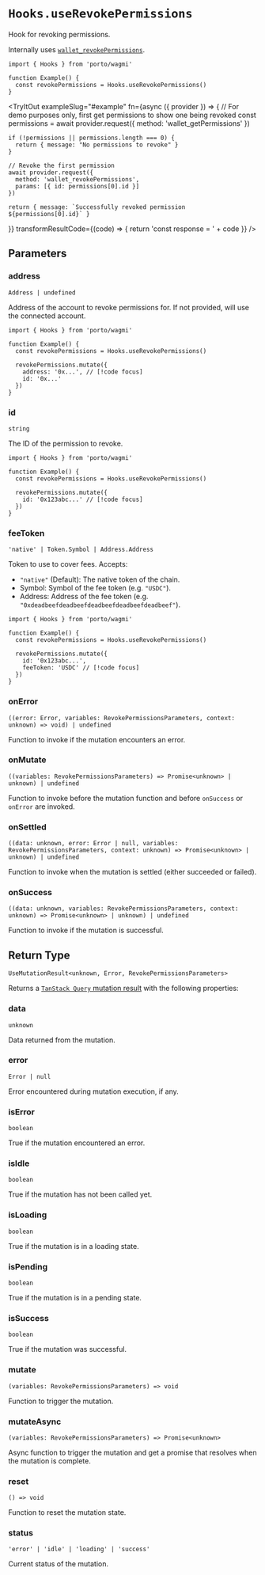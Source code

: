 
# `Hooks.useRevokePermissions`

Hook for revoking permissions.

Internally uses [`wallet_revokePermissions`](/sdk/rpc/wallet_revokePermissions).

```tsx
import { Hooks } from 'porto/wagmi'

function Example() {
  const revokePermissions = Hooks.useRevokePermissions()
}
```

<TryItOut
  exampleSlug="#example"
  fn={async ({ provider }) => {
    // For demo purposes only, first get permissions to show one being revoked
    const permissions = await provider.request({
      method: 'wallet_getPermissions'
    })

    if (!permissions || permissions.length === 0) {
      return { message: "No permissions to revoke" }
    }

    // Revoke the first permission
    await provider.request({
      method: 'wallet_revokePermissions',
      params: [{ id: permissions[0].id }]
    })

    return { message: `Successfully revoked permission ${permissions[0].id}` }
  }}
  transformResultCode={(code) => {
    return 'const response = ' + code
  }}
/>

## Parameters

### address

`Address | undefined`

Address of the account to revoke permissions for. If not provided, will use the connected account.

```tsx
import { Hooks } from 'porto/wagmi'

function Example() {
  const revokePermissions = Hooks.useRevokePermissions()
  
  revokePermissions.mutate({
    address: '0x...', // [!code focus]
    id: '0x...'
  })
}
```

### id

`string`

The ID of the permission to revoke.

```tsx
import { Hooks } from 'porto/wagmi'

function Example() {
  const revokePermissions = Hooks.useRevokePermissions()
  
  revokePermissions.mutate({
    id: '0x123abc...' // [!code focus]
  })
}
```

### feeToken

`'native' | Token.Symbol | Address.Address`

Token to use to cover fees. Accepts:

- `"native"` (Default): The native token of the chain.
- Symbol: Symbol of the fee token (e.g. `"USDC"`).
- Address: Address of the fee token (e.g. `"0xdeadbeefdeadbeefdeadbeefdeadbeefdeadbeef"`).

```tsx
import { Hooks } from 'porto/wagmi'

function Example() {
  const revokePermissions = Hooks.useRevokePermissions()
  
  revokePermissions.mutate({
    id: '0x123abc...',
    feeToken: 'USDC' // [!code focus]
  })
}
```

### onError

`((error: Error, variables: RevokePermissionsParameters, context: unknown) => void) | undefined`

Function to invoke if the mutation encounters an error.

### onMutate

`((variables: RevokePermissionsParameters) => Promise<unknown> | unknown) | undefined`

Function to invoke before the mutation function and before `onSuccess` or `onError` are invoked.

### onSettled

`((data: unknown, error: Error | null, variables: RevokePermissionsParameters, context: unknown) => Promise<unknown> | unknown) | undefined`

Function to invoke when the mutation is settled (either succeeded or failed).

### onSuccess

`((data: unknown, variables: RevokePermissionsParameters, context: unknown) => Promise<unknown> | unknown) | undefined`

Function to invoke if the mutation is successful.

## Return Type

```tsx
UseMutationResult<unknown, Error, RevokePermissionsParameters>
```

Returns a [`TanStack Query` mutation result](https://tanstack.com/query/latest/docs/react/reference/useMutation) with the following properties:

### data

`unknown`

Data returned from the mutation.

### error

`Error | null`

Error encountered during mutation execution, if any.

### isError

`boolean`

True if the mutation encountered an error.

### isIdle

`boolean`

True if the mutation has not been called yet.

### isLoading

`boolean`

True if the mutation is in a loading state.

### isPending

`boolean`

True if the mutation is in a pending state.

### isSuccess

`boolean`

True if the mutation was successful.

### mutate

`(variables: RevokePermissionsParameters) => void`

Function to trigger the mutation.

### mutateAsync

`(variables: RevokePermissionsParameters) => Promise<unknown>`

Async function to trigger the mutation and get a promise that resolves when the mutation is complete.

### reset

`() => void`

Function to reset the mutation state.

### status

`'error' | 'idle' | 'loading' | 'success'`

Current status of the mutation.
